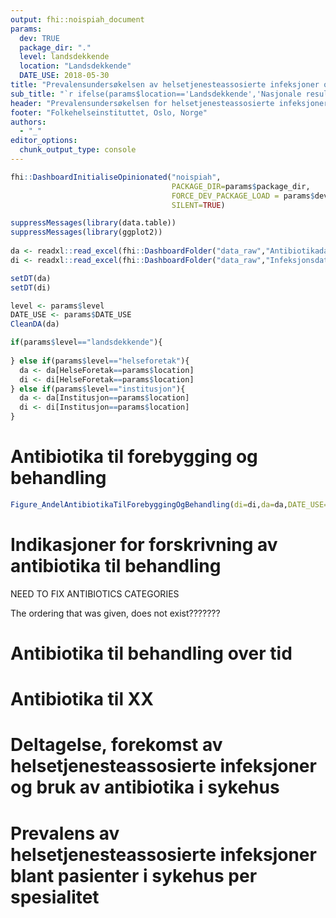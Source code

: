 ```yaml
---
output: fhi::noispiah_document
params:
  dev: TRUE
  package_dir: "."
  level: landsdekkende
  location: "Landsdekkende"
  DATE_USE: 2018-05-30
title: "Prevalensundersøkelsen av helsetjenesteassosierte infeksjoner og antibiotikabruk i sykehus (NOIS-PIAH)"
sub_title: "`r ifelse(params$location=='Landsdekkende','Nasjonale resultater',params$location)` --- `r params$DATE_USE`"
header: "Prevalensundersøkelsen for helsetjenesteassosierte infeksjoner og antibiotikabruk \\newline `r params$location` --- `r params$DATE_USE`"
footer: "Folkehelseinstituttet, Oslo, Norge"
authors:
  - "_"
editor_options: 
  chunk_output_type: console
---
```


```r
fhi::DashboardInitialiseOpinionated("noispiah",
                                    PACKAGE_DIR=params$package_dir,
                                    FORCE_DEV_PACKAGE_LOAD = params$dev,
                                    SILENT=TRUE)

suppressMessages(library(data.table))
suppressMessages(library(ggplot2))
  
da <- readxl::read_excel(fhi::DashboardFolder("data_raw","AntibiotikadataSpesialist.xlsx"))
di <- readxl::read_excel(fhi::DashboardFolder("data_raw","InfeksjonsdataSpesialist.xlsx"))

setDT(da)
setDT(di)

level <- params$level
DATE_USE <- params$DATE_USE
CleanDA(da)

if(params$level=="landsdekkende"){
  
} else if(params$level=="helseforetak"){
  da <- da[HelseForetak==params$location]
  di <- di[HelseForetak==params$location]
} else if(params$level=="institusjon"){
  da <- da[Institusjon==params$location]
  di <- di[Institusjon==params$location]
}
```

\newpage 

# Antibiotika til forebygging og behandling

\blindtext

```r
Figure_AndelAntibiotikaTilForebyggingOgBehandling(di=di,da=da,DATE_USE=DATE_USE)
```

\newpage

# Indikasjoner for forskrivning av antibiotika til behandling 

NEED TO FIX ANTIBIOTICS CATEGORIES

The ordering that was given, does not exist???????

\begin{landscape}

```r
q <- Figure_ForskrivningerAvAntibiotikaTilBehandlingPerIndikasjon(di=di,da=da,DATE_USE=params$DATE_USE)
f <- sprintf("%s.png",tempfile())
ggsave(f, plot = q, width = 297*0.75, height = 210*0.75, units = "mm")
```

\begin{figure}
\begin{center}
\includegraphics{`r f`}
\caption{\label{fig:figs2}Andel forskrivninger av antibiotika til forebygging og behandling i sykehjem, per indikasjon}
\end{center}
\end{figure}

\end{landscape}

\newpage

# Antibiotika til behandling per spesialitet

NEED TO FIX ANTIBIOTICS CATEGORIES

\begin{landscape}

```r
q <- Figure_ForskrivningerAvAntibiotikaTilBehandlingPerSpesialitet(di=di,da=da,DATE_USE=params$DATE_USE)
f <- sprintf("%s.png",tempfile())
ggsave(f, plot = q, width = 297*0.75, height = 210*0.75, units = "mm")
```

\begin{figure}
\begin{center}
\includegraphics{`r f`}
\caption{\label{fig:figs3}Andel forskrivninger av antibiotika til forebygging og behandling i sykehjem, per indikasjon}
\end{center}
\end{figure}

\end{landscape}

\newpage

# Antibiotika til behandling over tid

\begin{landscape}

NEED TO FIX ANTIBIOTICS CATEGORIES

```r
q <- Figure_AntibiotikaTilBehandlingOverTid1(di=di,da=da,DATE_USE=params$DATE_USE)
f <- sprintf("%s.png",tempfile())
ggsave(f, plot = q, width = 297*0.75, height = 210*0.75, units = "mm")
```

\begin{figure}
\begin{center}
\includegraphics{`r f`}
\caption{\label{fig:figs4}Andel forskrivninger av antibiotika til forebygging og behandling i sykehjem, per indikasjon}
\end{center}
\end{figure}

\end{landscape}

\newpage

# Antibiotika til behandling av samfunnservervede nedre luftveisinfeksjoner over tid

\begin{landscape}

NEED TO FIX ANTIBIOTICS CATEGORIES

Could not find "samfunnservervede nedre luftveisinfeksjoner" in "indikasjon"

Decided to just use "nedre luftveisinfeksjoner" instead. Is that ok?

```r
q <- Figure_AntibiotikaTilBehandlingOverTid2(di=di,da=da,DATE_USE=params$DATE_USE)
f <- sprintf("%s.png",tempfile())
ggsave(f, plot = q, width = 297*0.75, height = 210*0.75, units = "mm")
```

\begin{figure}
\begin{center}
\includegraphics{`r f`}
\caption{\label{fig:figs5}Andel forskrivninger av antibiotika til forebygging og behandling i sykehjem, per indikasjon}
\end{center}
\end{figure}

\end{landscape}

\newpage

# Antibiotika til XX

\blindtext

\newpage

# Deltagelse, forekomst av helsetjenesteassosierte infeksjoner og bruk av antibiotika i sykehus

\blindtext

\begin{landscape}

```r
Table_DeltagelseForekomstHAIogABiSykehjem(
  di=di,
  da=da,
  level=params$level,
  DATE_USE=params$DATE_USE,
  type="sykehus")
```

\end{landscape}


\newpage

# Prevalens av helsetjenesteassosierte infeksjoner blant pasienter i sykehus per spesialitet

\blindtext

\newpage

